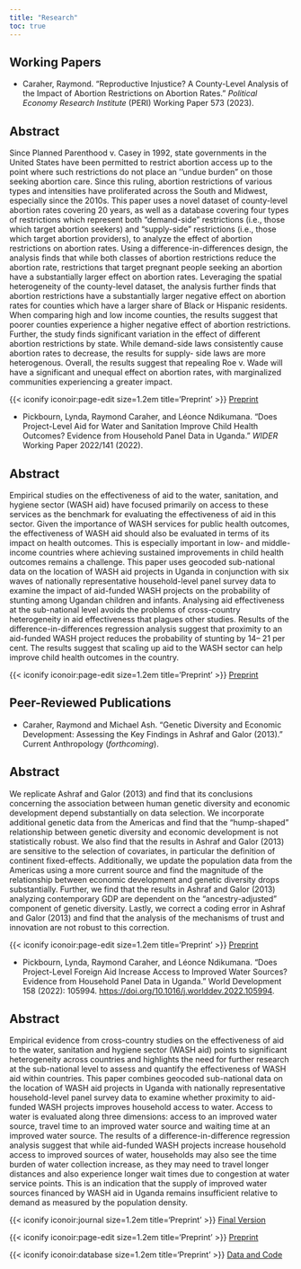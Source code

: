 ```yaml
---
title: "Research"
toc: true
---
```


## Working Papers

- Caraher, Raymond. "Reproductive Injustice? A County-Level Analysis of the Impact of Abortion Restrictions on Abortion Rates." *Political Economy Research Institute* (PERI) Working Paper 573 (2023).\

::: {.callout-note appearance="simple" collapse="true"}
# Abstract

Since Planned Parenthood v. Casey in 1992, state governments in the United States have been permitted to restrict abortion access up to the point where such restrictions do not place an ‘’undue burden” on those seeking abortion care. Since this ruling, abortion restrictions of various types and intensities have proliferated across the South and Midwest, especially since the 2010s. This paper uses a novel dataset of county-level abortion rates covering 20 years, as well as a database covering four types of restrictions which represent both “demand-side” restrictions (i.e., those which target abortion seekers) and “supply-side” restrictions (i.e., those which target abortion providers), to analyze the effect of abortion restrictions on abortion rates. Using a difference-in-differences design, the analysis finds that while both classes of abortion restrictions reduce the abortion rate, restrictions that target pregnant people seeking an abortion have a substantially larger effect on abortion rates. Leveraging the spatial heterogeneity of the county-level dataset, the analysis further finds that abortion restrictions have a substantially larger negative effect on abortion rates for counties which have a larger share of Black or Hispanic residents. When comparing high and low income counties, the results suggest that poorer counties experience a higher negative effect of abortion restrictions. Further, the study finds significant variation in the effect of different abortion restrictions by state. While demand-side laws consistently cause abortion rates to decrease, the results for supply- side laws are more heterogenous. Overall, the results suggest that repealing Roe v. Wade will have a significant and unequal effect on abortion rates, with marginalized communities experiencing a greater impact.

:::

::: {.callout-tip appearance="minimal"}

{{< iconify iconoir:page-edit size=1.2em title='Preprint' >}} [Preprint](http://dx.doi.org/10.2139/ssrn.4381662) 

:::

- Pickbourn, Lynda, Raymond Caraher, and Léonce Ndikumana. 
"Does Project-Level Aid for Water and Sanitation Improve Child Health Outcomes? Evidence from Household Panel Data in Uganda."
*WIDER* Working Paper 2022/141 (2022).\

::: {.callout-note appearance="simple" collapse="true"}
# Abstract

Empirical studies on the effectiveness of aid to the water, sanitation, and hygiene sector (WASH aid) have focused primarily on access to these services as the benchmark for evaluating the effectiveness of aid in this sector. 
Given the importance of WASH services for public health outcomes, 
the effectiveness of WASH aid should also be evaluated in terms of its impact on health outcomes. 
This is especially important in low- and middle-income countries where achieving sustained improvements in child health outcomes remains a challenge. 
This paper uses geocoded sub-national data on the location of WASH aid projects in Uganda in conjunction with six waves of nationally representative household-level panel survey data to examine the impact of aid-funded WASH projects on the probability of stunting among Ugandan children and infants. 
Analysing aid effectiveness at the sub-national level avoids the problems of cross-country heterogeneity in aid effectiveness that plagues other studies. 
Results of the difference-in-differences regression analysis suggest that proximity to an aid-funded WASH project reduces the probability of stunting by 14– 21 per cent. 
The results suggest that scaling up aid to the WASH sector can help improve child health outcomes in the country.

:::

::: {.callout-tip appearance="minimal"}

{{< iconify iconoir:page-edit size=1.2em title='Preprint' >}} [Preprint](https://doi.org/10.35188/UNU-WIDER/2022/274-4) 

:::

## Peer-Reviewed Publications

- Caraher, Raymond and Michael Ash.
"Genetic Diversity and Economic Development: Assessing the Key Findings in Ashraf and Galor (2013).” 
Current Anthropology (*forthcoming*). \

::: {.callout-note appearance="simple" collapse="true"}
# Abstract

We replicate Ashraf and Galor (2013) and find that its conclusions concerning the association between human genetic diversity and economic development depend substantially on data selection. 
We incorporate additional genetic data from the Americas and find that the "hump-shaped" relationship between genetic diversity and economic development is not statistically robust. 
We also find that the results in Ashraf and Galor (2013) are sensitive to the selection of covariates, 
in particular the definition of continent fixed-effects. 
Additionally, we update the population data from the Americas using a more current source and find the magnitude of the relationship between economic development and genetic diversity drops substantially. 
Further, we find that the results in Ashraf and Galor (2013) analyzing contemporary GDP are dependent on the "ancestry-adjusted" component of genetic diversity. 
Lastly, we correct a coding error in Ashraf and Galor (2013) and find that the analysis of the mechanisms of trust and innovation are not robust to this correction.

:::

::: {.callout-tip appearance="minimal"}

{{< iconify iconoir:page-edit size=1.2em title='Preprint' >}} [Preprint](https://www.umass.edu/economics/publications/2018-05.pdf)

:::

- Pickbourn, Lynda, Raymond Caraher, and Léonce Ndikumana.
"Does Project-Level Foreign Aid Increase Access to Improved Water Sources? Evidence from Household Panel Data in Uganda." 
World Development 158 (2022): 105994. <https://doi.org/10.1016/j.worlddev.2022.105994>. \


::: {.callout-note appearance="simple" collapse="true"}
# Abstract

Empirical evidence from cross-country studies on the effectiveness of aid to the water, sanitation and hygiene sector (WASH aid) points to significant heterogeneity across countries and 
highlights the need for further research at the sub-national level to assess and quantify the effectiveness of WASH aid within countries. 
This paper combines geocoded sub-national data on the location of WASH aid projects in Uganda with nationally representative household-level panel survey data to examine whether proximity to aid-funded WASH projects improves household access to water. 
Access to water is evaluated along three dimensions: access to an improved water source, travel time to an improved water source and waiting time at an improved water source. 
The results of a difference-in-difference regression analysis suggest that while aid-funded WASH projects increase household access to improved sources of water, 
households may also see the time burden of water collection increase, 
as they may need to travel longer distances and also experience longer wait times due to congestion at water service points. 
This is an indication that the supply of improved water sources financed by WASH aid in Uganda remains insufficient relative to demand as measured by the population density.

:::

::: {.callout-tip appearance="minimal"}

{{< iconify iconoir:journal size=1.2em title='Preprint' >}} [Final Version](https://doi.org/10.1016/j.worlddev.2022.105994) \

{{< iconify iconoir:page-edit size=1.2em title='Preprint' >}} [Preprint](https://peri.umass.edu/images/WP554.pdf) \

{{< iconify iconoir:database size=1.2em title='Preprint' >}} [Data and Code](https://doi.org/10.7910/DVN/I7ASBJ) \

:::